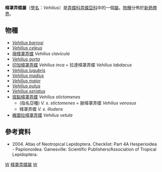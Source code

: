 {{NoteTA
|G1=Butterfly
}}
{{Automatic Taxobox
| taxon = Vehilius
| authority = Godman in Godman & Salvin, [1900]
| image = Vehilius stictomenes. Pasture Skipper (28100626267).jpg
| image_caption = ''Vehilius stictomenes''
| type_species = [[斑點幃罩弄蝶|幃罩弄蝶]]<br />''Cobalus illudens''
| type_species_authority = Butler, 1877
| subdivision_ranks = [[物種|物種]]
| subdivision = 共12種，詳見正文。
| synonyms =
}}

'''幃罩弄蝶屬'''（[[學名|學名]]：''Vehilius''）是[[弄蝶科|弄蝶科]][[弄蝶亞科|弄蝶亞科]]中的一個[[屬|屬]]。[[物種|物種]]分佈於[[新熱帶界|新熱帶界]]。

== 物種 ==
* ''[[Vehilius_barrosi|Vehilius barrosi]]''
* ''[[Vehilius_celeus|Vehilius celeus]]''
* [[瑣幃罩弄蝶|瑣幃罩弄蝶]] ''Vehilius clavicula''
* ''[[Vehilius_gorta|Vehilius gorta]]''
* [[印加幃罩弄蝶|印加幃罩弄蝶]] ''Vehilius inca'' = 拉達幃罩弄蝶 ''Vehilius labdacus''
* ''[[Vehilius_lugubris|Vehilius lugubris]]''
* ''[[Vehilius_madius|Vehilius madius]]''
* ''[[Vehilius_major|Vehilius major]]''
* ''[[Vehilius_putus|Vehilius putus]]''
* ''[[Vehilius_seriatus|Vehilius seriatus]]''
* [[斑點幃罩弄蝶|斑點幃罩弄蝶]] ''Vehilius stictomenes''
** (指名亞種) ''V. s. stictomenes'' = 脈幃罩弄蝶 ''Vehilius venosus''
** 幃罩弄蝶 ''V. s. illudens''
* [[維圖拉幃罩弄蝶|維圖拉幃罩弄蝶]] ''Vehilius vetula''

== 參考資料 ==
{{reflist}}
* {{aut|Lamas G ed.}} 2004. Atlas of Neotropical Lepidoptera. Checklist: Part 4A Hesperioidea - Papiionoidea. Gainesville: Scientific Publishers/Association of Tropical Lepidoptera.

{{Commons category|Vehilius}}

{{taxonbar}}
[[Category:_1900年描述的分类群|W]]
[[Category:幃罩弄蝶屬|]]
[[Category:紫弄蝶族|W]]